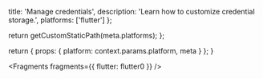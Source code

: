                   
  title: 'Manage credentials',
  description: 'Learn how to customize credential storage.',
  platforms: ['flutter']
};

  return getCustomStaticPath(meta.platforms);
};

  return {
    props: {
      platform: context.params.platform,
      meta
    }
  };
}
          



<Fragments fragments={{ flutter: flutter0 }} />
